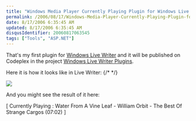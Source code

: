 ```yaml
---
title: "Windows Media Player Currently Playing Plugin for Windows Live Writer"
permalink: /2006/08/17/Windows-Media-Player-Currently-Playing-Plugin-for-Windows-Live-Writer/
date: 8/17/2006 6:35:45 AM
updated: 8/17/2006 6:35:45 AM
disqusIdentifier: 20060817063545
tags: ["Tools", "ASP.NET"]
---
```

That's my first plugin for [Windows Live Writer](http://windowslivewriter.spaces.live.com/) and it will be published on Codeplex in the project [Windows Live Writer Plugins](http://www.codeplex.com/Wiki/View.aspx?ProjectName=WLWPlugins).

Here it is how it looks like in Live Writer:
{/* <!-- more --> */}

![](/images/2006/Windows-Media-Player-Currently-Playing-Plugin-for-Windows-Live-Writer-1.png) 

And you might see the result of it here:

[ Currently Playing : Water From A Vine Leaf - William Orbit - The Best Of Strange Cargos (07:02) ]
